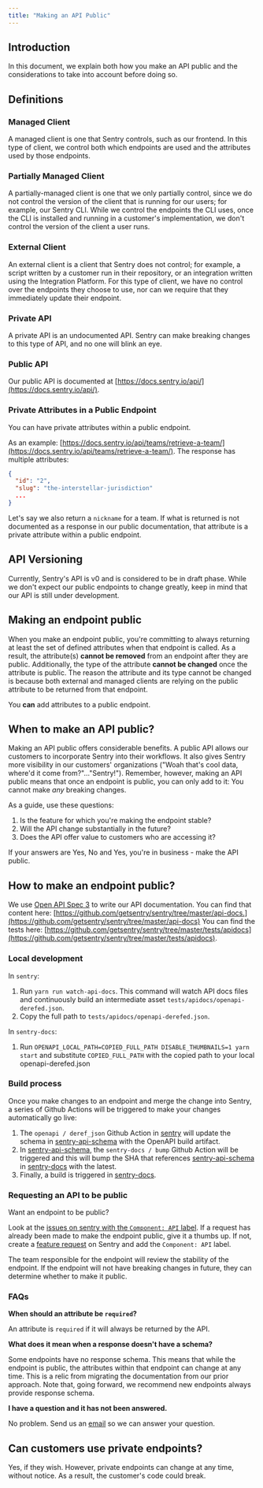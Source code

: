 ```yaml
---
title: "Making an API Public"
---
```


## Introduction

In this document, we explain both how you make an API public and the considerations to take into account before doing so.

## Definitions

### Managed Client

A managed client is one that Sentry controls, such as our frontend. In this type of client, we control both which endpoints are used and the attributes used by those endpoints.

### Partially Managed Client

A partially-managed client is one that we only partially control, since we do not control the version of the client that is running for our users; for example, our Sentry CLI. While we control the endpoints the CLI uses, once the CLI is installed and running in a customer's implementation, we don't control the version of the client a user runs.

### External Client

An external client is a client that Sentry does not control; for example, a script written by a customer run in their repository, or an integration written using the Integration Platform. For this type of client, we have no control over the endpoints they choose to use, nor can we require that they immediately update their endpoint.

### Private API

A private API is an undocumented API. Sentry can make breaking changes to this type of API, and no one will blink an eye.

### Public API

Our public API is documented at [https://docs.sentry.io/api/](https://docs.sentry.io/api/).

### Private Attributes in a Public Endpoint

You can have private attributes within a public endpoint.

As an example: [https://docs.sentry.io/api/teams/retrieve-a-team/](https://docs.sentry.io/api/teams/retrieve-a-team/). The response has multiple attributes:

```json
{
  "id": "2",
  "slug": "the-interstellar-jurisdiction"
  ...
}
```

Let's say we also return a `nickname` for a team. If what is returned is not documented as a response in our public documentation, that attribute is a private attribute within a public endpoint.

## API Versioning

Currently, Sentry's API is v0 and is considered to be in draft phase. While we don't expect our public endpoints to change greatly, keep in mind that our API is still under development.

## Making an endpoint public

When you make an endpoint public, you're committing to always returning at least the set of defined attributes when that endpoint is called. As a result, the attribute(s) **cannot be removed** from an endpoint after they are public. Additionally, the type of the attribute **cannot be changed** once the attribute is public. The reason the attribute and its type cannot be changed is because both external and managed clients are relying on the public attribute to be returned from that endpoint.

You **can** add attributes to a public endpoint.

## When to make an API public?

Making an API public offers considerable benefits. A public API allows our customers to incorporate Sentry into their workflows. It also gives Sentry more visibility in our customers' organizations ("Woah that's cool data, where'd it come from?"..."Sentry!"). Remember, however, making an API public means that once an endpoint is public, you can only add to it: You cannot make *any* breaking changes.

As a guide, use these questions:

1. Is the feature for which you're making the endpoint stable?
2. Will the API change substantially in the future?
3. Does the API offer value to customers who are accessing it?

If your answers are Yes, No and Yes, you're in business - make the API public.

## How to make an endpoint public?

We use [Open API Spec 3](https://swagger.io/docs/specification/about/) to write our API documentation. You can find that content here: [https://github.com/getsentry/sentry/tree/master/api-docs.](https://github.com/getsentry/sentry/tree/master/api-docs) You can find the tests here: [https://github.com/getsentry/sentry/tree/master/tests/apidocs](https://github.com/getsentry/sentry/tree/master/tests/apidocs).

### Local development

In `sentry`:
1. Run `yarn run watch-api-docs`. This command will watch API docs files and continuously build an intermediate asset `tests/apidocs/openapi-derefed.json`.
2. Copy the full path to `tests/apidocs/openapi-derefed.json`.

In `sentry-docs`:
1. Run `OPENAPI_LOCAL_PATH=COPIED_FULL_PATH DISABLE_THUMBNAILS=1 yarn start` and substitute `COPIED_FULL_PATH` with the copied path to your local openapi-derefed.json

### Build process

Once you make changes to an endpoint and merge the change into Sentry, a series of Github Actions will be triggered to make your changes automatically go live:

1. The `openapi / deref_json` Github Action in [sentry](https://github.com/getsentry/Sentry) will update the schema in [sentry-api-schema](https://github.com/getsentry/sentry-api-schema) with the OpenAPI build artifact.
2. In [sentry-api-schema](https://github.com/getsentry/sentry-api-schema), the `sentry-docs / bump` Github Action will be triggered and this will bump the SHA that references [sentry-api-schema](https://github.com/getsentry/sentry-api-schema) in [sentry-docs](https://github.com/getsentry/sentry-docs) with the latest.
3. Finally, a build is triggered in [sentry-docs](https://github.com/getsentry/sentry-docs).

### Requesting an API to be public

Want an endpoint to be public?

Look at the [issues on sentry with the `Component: API` label](https://github.com/getsentry/sentry/issues?q=is%3Aopen+is%3Aissue+label%3A%22Component%3A+API%22). If a request has already been made to make the endpoint public, give it a thumbs up. If not, create a [feature request](https://github.com/getsentry/sentry/issues/new?template=feature_request.md) on Sentry and add the `Component: API` label.

The team responsible for the endpoint will review the stability of the endpoint. If the endpoint will not have breaking changes in future, they can determine whether to make it public.

### FAQs

**When should an attribute be `required`?**

An attribute is `required` if it will always be returned by the API.

**What does it mean when a response doesn't have a schema?**

Some endpoints have no response schema. This means that while the endpoint is public, the attributes within that endpoint can change at any time. This is a relic from migrating the documentation from our prior approach. Note that, going forward, we recommend new endpoints always provide response schema.

**I have a question and it has not been answered.**

No problem. Send us an [email](mailto:partners@sentry.io) so we can answer your question.

## Can customers use private endpoints?

Yes, if they wish. However, private endpoints can change at any time, without notice. As a result, the customer's code could break.
